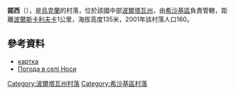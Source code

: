 {{coord|49|59|40|N|34|11|0|E|scale:100000_region:UA|display=title}}

'''諾西'''（{{lang-uk|Носи}}），是[[烏克蘭|烏克蘭]]的村落，位於該國中部[[波爾塔瓦州|波爾塔瓦州]]，由[[希沙基區|希沙基區]]負責管轄，距離[[波爾斯卡利夫卡|波爾斯卡利夫卡]]1公里，海拔高度135米，2001年該村落人口160。

==參考資料==
* [http://gska2.rada.gov.ua/pls/z7502/A005?rdat1=26.04.2009&rf7571=26957 картка]{{dead link|date=2018年4月 |bot=InternetArchiveBot |fix-attempted=yes }}
* [http://weather.in.ua/ua/poltavskaja/18352 Погода в селі Носи]{{Wayback|url=http://weather.in.ua/ua/poltavskaja/18352 |date=20111219204411 }}

{{DEFAULTSORT:Носи}}
[[Category:波爾塔瓦州村落|Category:波爾塔瓦州村落]]
[[Category:希沙基區村落|Category:希沙基區村落]]


{{Poltava-geo-stub}}